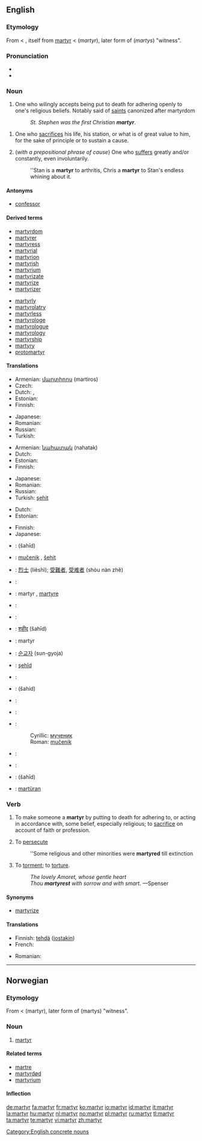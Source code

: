 {{wikipedia}}
==English==

===Etymology===
From {{etyl|enm}} < {{etyl|ang}}, itself from {{etyl|la}} [[martyr#Latin|martyr]] < {{etyl|grc|en}} '''{{polytonic|[[μάρτυρ]]}}''' (''martyr''), later form of '''{{polytonic|[[μάρτυς]]}}''' (''martys'') "witness".

===Pronunciation===
* {{audio|en-us-martyr.ogg|Audio (US)}}
* {{rhymes|ɑː(r)tə(r)}}

===Noun===
{{en-noun}}

# One who wilingly accepts being put to death for adhering openly to one's religious beliefs. Notably said of [[saint]]s canonized after martyrdom
#: ''St. Stephen was the first Christian '''martyr'''''.
<!-- maybe somebody can find a way to include women without twice using "he or she"? -->
# {{by extension}} One who [[sacrifice]]s his life, his station, or what is of great value to him, for the sake of principle or to sustain a cause.
# (''with a prepositional phrase of cause'') One who [[suffer]]s greatly and/or constantly, even involuntarily.
#: ''Stan is a '''martyr''' to arthritis, Chris a '''martyr''' to Stan's endless whining about it.

====Antonyms====
* [[confessor]]

====Derived terms====
{{der-top}}
* [[martyrdom]]
* [[martyrer]]
* [[martyress]]
* [[martyrial]]
* [[martyrion]]
* [[martyrish]]
* [[martyrium]]
* [[martyrizate]]
* [[martyrize]]
* [[martyrizer]]
{{der-mid}}
* [[martyrly]]
* [[martyrolatry]]
* [[martyrless]]
* [[martyrologe]]
* [[martyrologue]]
* [[martyrology]]
* [[martyrship]]
* [[martyry]]
* [[protomartyr]]
{{der-mid}}

====Translations====
{{trans-top|one accepting to be killed for religion}}
* Armenian: [[մարտիրոս]] (martiros)
* Czech: {{t-|cs|mučedník|m}}
* Dutch: {{t+|nl|martelaar|m}}, {{t-|nl|martelares|f}}
* Estonian: {{t|et|märter}}
* Finnish: {{t-|fi|marttyyri}}
{{trans-mid}}
* Japanese: {{t|ja|殉教者|tr=junkyōsha|sc=Jpan}}
* Romanian: {{t-|ro|mucenic}}
* Russian: {{t+|ru|мученик|m|tr=múčenik|sc=Cyrl}}
* Turkish: {{t+|tr|şehit}}
{{trans-bottom}}

{{trans-top|one who sacrifices their life for an important cause}}
* Armenian: [[նահատակ]] (nahatak)
* Dutch: {{t+|nl|martelaar|m}}
* Estonian: {{t|et|märter}}
* Finnish: {{t-|fi|marttyyri}}
{{trans-mid}}
* Japanese: {{t|ja|殉教者|tr=junkyōsha|sc=Jpan}}
* Romanian: {{t-|ro|martir}}
* Russian: {{t+|ru|мученик|m|tr=múčenik|sc=Cyrl}}
* Turkish: [[şehit]]
{{trans-bottom}}

{{trans-top|one who suffers greatly, even involuntarily}}
* Dutch: {{t+|nl|martelaar|m}}
* Estonian: {{t|et|märter}}
{{trans-mid}}
* Finnish: {{t+|fi|uhri}}
* Japanese: {{t|ja|受難者|tr=junansha|sc=Jpan}}
{{trans-bottom}}

{{checktrans-top}}
* {{ttbc|Arabic}}: {{Arab|[[شهيد]]}} (šahīd) {{m}}
* {{ttbc|Bosnian}}: [[mučenik]] {{m}}, [[šehit]] {{m}}
* {{ttbc|Chinese}}: [[烈士]] (lièshì); [[受難者]], [[受难者]] (shòu nàn zhě)
* {{ttbc|Croatian}}: {{t-|hr|mučenik|m}}
* {{ttbc|French}}: martyr {{m}}, [[martyre]] {{f}}
* {{ttbc|German}}: {{t+|de|Märtyrer|m}}
* {{ttbc|Greek}}: {{t|el|μάρτυρας|m|tr=mártiras|sc=Grek}}
* {{ttbc|Hindi}}: [[शहीद]] (šahīd) {{m}}
* {{ttbc|Interlingua}}: martyr
* {{ttbc|Korean}}: [[순교자]] (sun-gyoja)
{{checktrans-mid}}
* {{ttbc|Kurdish}}: [[şehîd]]
* {{ttbc|Norwegian}}: {{t+|no|martyr|m}}
* {{ttbc|Persian}}: {{fa-Arab|[[شهید]]}} (šahid)
* {{ttbc|Polish}}: {{t-|pl|męczennik|m}}
* {{ttbc|Portuguese}}: {{t-|pt|mártir}}
* {{ttbc|Serbian}}:
*: Cyrillic: [[мученик]] {{m}}
*: Roman: [[mučenik]] {{m}}
* {{ttbc|Spanish}}: {{t+|es|mártir|m}}
* {{ttbc|Swedish}}: {{t-|sv|martyr}}
* {{ttbc|Urdu}}: {{ur-Arab|[[شہید]]}} (šahīd) {{m}}
* {{ttbc|Volapük}}: [[martüran]]
{{checktrans-bottom}}

===Verb===
{{en-verb}}

# {{transitive}} To make someone a '''martyr''' by putting to death for adhering to, or acting in accordance with, some belief, especially religious; to [[sacrifice]] on account of faith or profession.
# {{transitive}} To [[persecute]]
#: ''Some religious and other minorities were '''martyred''' till extinction
# {{transitive}} To [[torment]]; to [[torture]].
#: ''The lovely Amoret, whose gentle heart''
#: ''Thou '''martyrest''' with sorrow and with smart.'' —Spenser
<!-- webstah again -->

====Synonyms====
* [[martyrize]]

====Translations====
{{trans-top|to make someone a martyr}}
* Finnish: [[tehdä]] ([[jostakin]]) {{t-|fi|marttyyri}}
* French: {{t+|fr|martyriser}}
{{trans-mid}}
* Romanian: {{t-|ro|martiriza}}
{{trans-bottom}}

{{trans-see|persecute}}

{{trans-see|torture}}

[[Category:English concrete nouns]]

----

==Norwegian==

===Etymology===
From {{etyl|la|no}} {{term|martyr}} < {{etyl|grc|no}} '''{{polytonic|[[μάρτυρ]]}}''' (martyr), later form of '''{{polytonic|[[μάρτυς]]}}''' (martys) "witness".

===Noun===
{{infl|no|noun}}

# [[#English|martyr]]

====Related terms====
* [[martre]]
* [[martyrdød]]
* [[martyrium]]

====Inflection====
{{no-noun-infl|nb-class=m1|nn-class=m1}}

[[de:martyr]]
[[fa:martyr]]
[[fr:martyr]]
[[ko:martyr]]
[[io:martyr]]
[[id:martyr]]
[[it:martyr]]
[[la:martyr]]
[[hu:martyr]]
[[nl:martyr]]
[[no:martyr]]
[[pl:martyr]]
[[ru:martyr]]
[[tl:martyr]]
[[ta:martyr]]
[[te:martyr]]
[[vi:martyr]]
[[zh:martyr]]